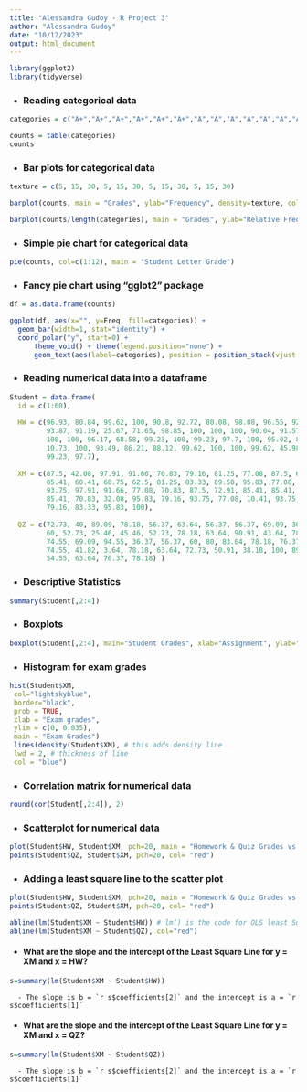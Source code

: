 ```yaml
---
title: "Alessandra Gudoy - R Project 3"
author: "Alessandra Gudoy"
date: "10/12/2023"
output: html_document
---
```


```r
library(ggplot2)
library(tidyverse)
```

- ### Reading categorical data
```r

categories = c("A+","A+","A+","A+","A+","A+","A","A","A","A","A","A","A","A","A","A-","A-","A-","A-","A-","A-","A-","A-","A-","A-","A-","A-","A-","A-","B+","B+","B+","B+","B+","B+","B+","B+","B","B","B","B","B-","B-","B-","B-","B-","B-","C+","C+","C","C","C","C","C","C","C-","D+","D","F","F")

counts = table(categories)
counts

```

- ### Bar plots for categorical data
```r

texture = c(5, 15, 30, 5, 15, 30, 5, 15, 30, 5, 15, 30)

barplot(counts, main = "Grades", ylab="Frequency", density=texture, col="blue")

barplot(counts/length(categories), main = "Grades", ylab="Relative Frequency", density=texture, col="red")

```

- ### Simple pie chart for categorical data
```r

pie(counts, col=c(1:12), main = "Student Letter Grade")

```

- ### Fancy pie chart using "gglot2" package
```r

df = as.data.frame(counts)

ggplot(df, aes(x="", y=Freq, fill=categories)) + 
  geom_bar(width=1, stat="identity") + 
  coord_polar("y", start=0) +
      theme_void() + theme(legend.position="none") + 
      geom_text(aes(label=categories), position = position_stack(vjust = 0.5), color = "white", size=2)

```

- ### Reading numerical data into a dataframe
```r

Student = data.frame(
  id = c(1:60), 
  
  HW = c(96.93, 80.84, 99.62, 100, 90.8, 92.72, 80.08, 98.08, 96.55, 92.34, 44.06, 98.47, 95.79, 100,
         93.87, 91.19, 25.67, 71.65, 98.85, 100, 100, 100, 90.04, 91.57, 100, 96.17, 90.42, 91.57, 98.47,
         100, 100, 96.17, 68.58, 99.23, 100, 99.23, 97.7, 100, 95.02, 88.51, 98.85, 91.57, 83.14, 93.1,
         10.73, 100, 93.49, 86.21, 88.12, 99.62, 100, 100, 99.62, 45.98, 91.19, 97.32, 98.08, 98.08,
         99.23, 97.7), 
  
  XM = c(87.5, 42.08, 97.91, 91.66, 70.83, 79.16, 81.25, 77.08, 87.5, 68.75, 75, 87.5, 83.33, 95.83,
         85.41, 60.41, 68.75, 62.5, 81.25, 83.33, 89.58, 95.83, 77.08, 79.16, 83.33, 77.08, 32.08, 79.16,
         93.75, 97.91, 91.66, 77.08, 70.83, 87.5, 72.91, 85.41, 85.41, 75, 91.66, 79.16, 87.5, 87.5,
         85.41, 70.83, 32.08, 95.83, 79.16, 93.75, 77.08, 10.41, 93.75, 95.83, 95.83, 32.08, 87.5, 93.75,
         79.16, 83.33, 95.83, 100), 
  
  QZ = c(72.73, 40, 89.09, 78.18, 56.37, 63.64, 56.37, 56.37, 69.09, 36.37, 47.27, 63.64, 76.37, 90.91,
         60, 52.73, 25.46, 45.46, 52.73, 78.18, 63.64, 90.91, 43.64, 78.18, 67.27, 54.55, 47.27, 47.27,
         74.55, 69.09, 94.55, 36.37, 56.37, 60, 80, 83.64, 78.18, 76.37, 61.82, 65.46, 85.46, 63.64,
         74.55, 41.82, 3.64, 78.18, 63.64, 72.73, 50.91, 38.18, 100, 89.09, 80, 76.37, 52.73, 78.18,
         54.55, 63.64, 76.37, 78.18) )

```

- ### Descriptive Statistics
```r

summary(Student[,2:4])

```

- ### Boxplots
```r

boxplot(Student[,2:4], main="Student Grades", xlab="Assignment", ylab="Grade", border="palevioletred1", col="lightpink1")

```

- ### Histogram for exam grades
```r

hist(Student$XM, 
 col="lightskyblue", 
 border="black",
 prob = TRUE, 
 xlab = "Exam grades",
 ylim = c(0, 0.035),
 main = "Exam Grades")
 lines(density(Student$XM), # this adds density line
 lwd = 2, # thickness of line
 col = "blue")

```

- ### Correlation matrix for numerical data
```r

round(cor(Student[,2:4]), 2)

```

- ### Scatterplot for numerical data
```r

plot(Student$HW, Student$XM, pch=20, main = "Homework & Quiz Grades vs Exam Grade", xlab = "Homework (black) and Quiz (red)", ylab = "Exam Grade")
points(Student$QZ, Student$XM, pch=20, col= "red")

```

- ### Adding a least square line to the scatter plot
```r

plot(Student$HW, Student$XM, pch=20, main = "Homework & Quiz Grades vs Exam Grade", xlab = "Homework (black) and Quiz (red)", ylab = "Exam Grade")
points(Student$QZ, Student$XM, pch=20, col= "red")

abline(lm(Student$XM ~ Student$HW)) # lm() is the code for OLS least Square Line
abline(lm(Student$XM ~ Student$QZ), col="red")

```

- #### What are the slope and the intercept of the Least Square Line for y = XM and x = HW?
```r
s=summary(lm(Student$XM ~ Student$HW))
```
      - The slope is b = `r s$coefficients[2]` and the intercept is a = `r s$coefficients[1]`


- #### What are the slope and the intercept of the Least Square Line for y = XM and x = QZ?
```r
s=summary(lm(Student$XM ~ Student$QZ))
```
      - The slope is b = `r s$coefficients[2]` and the intercept is a = `r s$coefficients[1]`
